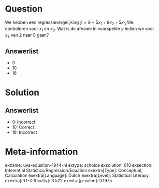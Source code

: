 Question
========

We hebben een regressievergelijking $\hat{y} = 9 + 5x_{1} +
8x_{2} + 5x_{3}$ We controleren voor *x*~1~ en *x*~2~. Wat is de
afname in voorspelde *y* indien we voor *x*~3~ van 2 naar 0 gaan?

Answerlist
----------

* 0
* 10
* 18

Solution
========

Answerlist
----------

* 0: Incorrect
* 10: Correct
* 18: Incorrect

Meta-information
================
exname: uva-equation-1944-nl
extype: schoice
exsolution: 010
exsection: Inferential Statistics/Regression/Equation
exextra[Type]: Conceptual, Calculation
exextra[Language]: Dutch
exextra[Level]: Statistical Literacy
exextra[IRT-Difficulty]: 3.522
exextra[p-value]: 0.1975
